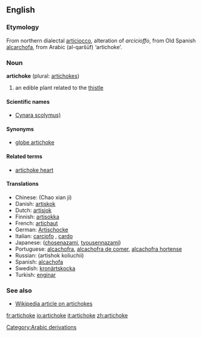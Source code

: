 ==English==

===Etymology===
From northern {{It.}} dialectal [[articiocco]], alteration of ''arcicioffo'', from Old Spanish [[alcarchofa]], from Arabic {{ARchar|[[قرشوف|القرشوف]]}} (al-qaršūf) ‘artichoke’.  [[Category:Arabic derivations]]

===Noun===
'''artichoke''' (plural: [[artichokes]])

#an edible plant related to the [[thistle]]

====Scientific names====
*[[Cynara scolymus)]]

====Synonyms====
*[[globe artichoke]]

====Related terms====
*[[artichoke heart]]

====Translations====
*Chinese: (Chao xian ji)
*Danish: [[artiskok]]
*Dutch: [[artisjok]] {{m}}
*Finnish: [[artisokka]]
*French: [[artichaut]] {{m}}
*German: [[Artischocke]] {{f}}
*Italian: [[carciofo]] {{m}}, [[cardo]]
*Japanese: ([[chosenazami]], [[tyousennazami]])
*Portuguese: [[alcachofra]], [[alcachofra de comer]], [[alcachofra hortense]]
*Russian: (artishok koliuchii)
*Spanish: [[alcachofa]] {{f}}
*Swedish: [[kronärtskocka]]
*Turkish: [[enginar]]

===See also===
*[[w:artichoke|Wikipedia article on artichokes]]

[[fr:artichoke]]
[[io:artichoke]]
[[it:artichoke]]
[[zh:artichoke]]